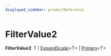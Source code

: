 ```yaml
---
displayed_sidebar: productReference
---
```



# FilterValue2

 **FilterValue2**: T \| [ExpandScalar](../product.ExpandScalar/page.mdx)&#60;T&#62; \| [Primary](../product.Primary/page.mdx)&#60;T&#62;

